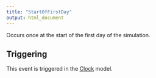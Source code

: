 ```yaml
---
title: "StartOfFirstDay"
output: html_document
---
```



Occurs once at the start of the first day of the simulation.

## Triggering

This event is triggered in the [Clock](/docs/Models/Clock.qmd) model.
